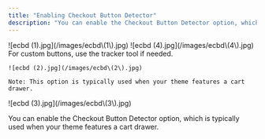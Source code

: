 ```yaml
---
title: "Enabling Checkout Button Detector"
description: "You can enable the Checkout Button Detector option, which is typically used when your theme features a cart drawer."
---
```


<Steps>
  <Step title="Select your desired store under Stores.">
    ![ecbd (1).jpg](/images/ecbd\(1\).jpg)
  </Step>
  <Step title="Select Checkout and click on Publish to Shopify.">
    ![ecbd (4).jpg](/images/ecbd\(4\).jpg)
  </Step>
  <Step title="Enable the Checkout Button Detector if you would like Apptics to detect standard buttons that redirect to cart. Works with 90% of Shopify themes automatically.">
    For custom buttons, use the tracker tool if needed.

    ![ecbd (2).jpg](/images/ecbd\(2\).jpg)

    Note: This option is typically used when your theme features a cart drawer.
  </Step>
  <Step title="Click on Continue to publish your checkout with the settings you have selected.">
    ![ecbd (3).jpg](/images/ecbd\(3\).jpg)
  </Step>
</Steps>

You can enable the Checkout Button Detector option, which is typically used when your theme features a cart drawer.